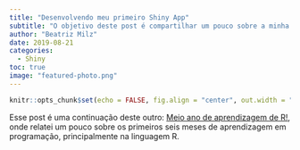 ```yaml
---
title: "Desenvolvendo meu primeiro Shiny App"
subtitle: "O objetivo deste post é compartilhar um pouco sobre a minha experiência no desenvolvimento do meu primeiro Shiny App."
author: "Beatriz Milz"
date: 2019-08-21
categories:
  - Shiny
toc: true
image: "featured-photo.png"
---
```


```r
knitr::opts_chunk$set(echo = FALSE, fig.align = "center", out.width = "100%")
```

Esse post é uma continuação deste outro: [Meio ano de aprendizagem de R!](https://beatrizmilz.com/2019/01/29/6-meses-de-r/),
onde relatei um pouco sobre os primeiros seis meses de aprendizagem em programação, principalmente na linguagem R.